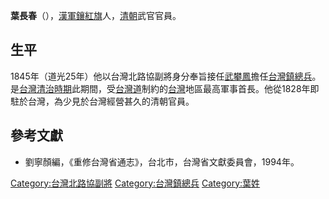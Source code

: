 {{Otheruses|other=名为叶长春的其他人物|叶应震}}

'''葉長春'''（{{bd|？||？|catIdx=}}），[[漢軍鑲紅旗|漢軍鑲紅旗]]人，[[清朝|清朝]]武官官員。

== 生平 ==
1845年（道光25年）他以台灣北路協副將身分奉旨接任[[武攀鳳|武攀鳳]]擔任[[台灣鎮|台灣鎮]][[總兵|總兵]]。是[[台灣清治時期|台灣清治時期]]此期間，受[[台灣道|台灣道]]制約的[[台灣|台灣]]地區最高軍事首長。他從1828年即駐於台灣，為少見於台灣經營甚久的清朝官員。

==參考文獻==
*劉寧顏編，《重修台灣省通志》，台北市，台灣省文獻委員會，1994年。

{{start box}}
{{s-before|[[武攀鳳|武攀鳳]]}}
{{s-title|[[台灣鎮總兵|台灣鎮總兵]]|1845年上任}}
{{s-after|[[呂恒安|呂恒安]]}}
{{end box}}
{{start box}}
{{s-before|[[黃其漢|黃其漢]]}}
{{s-title|[[台灣北路協|台灣北路協]][[副將|副將]]|1828年上任}}
{{s-after|[[珊琳|珊琳]]}}
{{end box}}
{{start box}}
{{s-before|[[珊琳|珊琳]]}}
{{s-title|[[台灣北路協|台灣北路協]][[副將|副將]]|1838年上任}}
{{s-after|[[關桂|關桂]]}}
{{end box}}
{{start box}}
{{s-before|[[呂大陞|呂大陞]]}}
{{s-title|[[台灣北路協|台灣北路協]][[副將|副將]]|1847年上任}}
{{s-after|[[曾玉明|曾玉明]]}}
{{end box}}

{{Authority control}}

{{DEFAULTSORT:}}
[[Category:台灣北路協副將|Category:台灣北路協副將]]
[[Category:台灣鎮總兵|Category:台灣鎮總兵]]
[[Category:葉姓|Category:葉姓]]